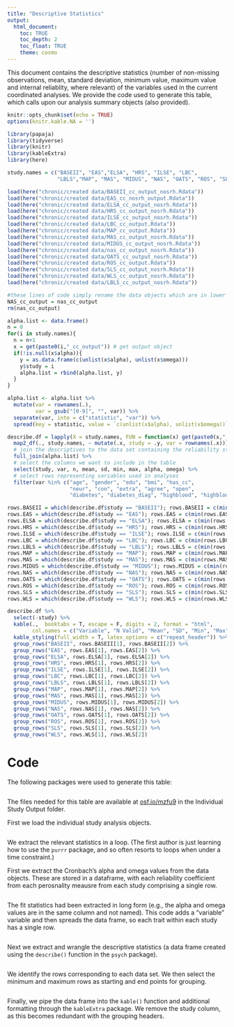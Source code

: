 ```yaml
---
title: "Descriptive Statistics"
output: 
  html_document:
    toc: TRUE
    toc_depth: 2
    toc_float: TRUE
    theme: cosmo
---
```


This document contains the descriptive statistics (number of non-missing observations, mean, standard deviation, minimum value, maximum value and internal reliablity, where relevant) of the variables used in the current coordinated analyses. We provide the code used to generate this table, which calls upon our analysis summary objects (also provided).

```r
knitr::opts_chunk$set(echo = TRUE)
options(knitr.kable.NA = '')
```


```r
library(papaja)
library(tidyverse)
library(knitr)
library(kableExtra)
library(here)
```

```r
study.names = c("BASEII", "EAS","ELSA", "HRS", "ILSE", "LBC", 
                "LBLS","MAP", "MAS", "MIDUS", "NAS", "OATS", "ROS", "SLS","WLS")

load(here("chronic/created data/BASEII_cc_output_nosrh.Rdata"))
load(here("chronic/created data/EAS_cc_nosrh_output.Rdata"))
load(here("chronic/created data/ELSA_cc_output_nosrh.Rdata"))
load(here("chronic/created data/HRS_cc_output_nosrh.Rdata"))
load(here("chronic/created data/ILSE_cc_output_nosrh.Rdata"))
load(here("chronic/created data/LBC_cc_output.Rdata"))
load(here("chronic/created data/MAP_cc_output.Rdata"))
load(here("chronic/created data/MAS_cc_output_nosrh.Rdata"))
load(here("chronic/created data/MIDUS_cc_output_nosrh.Rdata"))
load(here("chronic/created data/nas_cc_output_nosrh.Rdata"))
load(here("chronic/created data/OATS_cc_output_nosrh.Rdata"))
load(here("chronic/created data/ROS_cc_output.Rdata"))
load(here("chronic/created data/SLS_cc_output_nosrh.Rdata"))
load(here("chronic/created data/WLS_cc_output_nosrh.Rdata"))
load(here("chronic/created data/LBLS_cc_output_nosrh.Rdata"))

#these lines of code simply rename the data objects which are in lower case or have years. this allows for aesthetic consistency in graphs and tables
NAS_cc_output = nas_cc_output
rm(nas_cc_output)
```

```r
alpha.list <- data.frame()
n = 0
for(i in study.names){
  n = n+1
  x = get(paste0(i,"_cc_output")) # get output object
  if(!is.null(x$alpha)){
    y = as.data.frame(c(unlist(x$alpha), unlist(x$omega)))
    y$study = i
    alpha.list = rbind(alpha.list, y)
  }
}
```

```r
alpha.list <- alpha.list %>%
  mutate(var = rownames(.),
         var = gsub("[0-9]", "", var)) %>%
  separate(var, into = c("statistic", "var")) %>%
  spread(key = statistic, value = `c(unlist(x$alpha), unlist(x$omega))`)
```

```r
describe.df = lapply(X = study.names, FUN = function(x) get(paste0(x,"_cc_output"))$descriptives) %>%
  map2_df(., study.names, ~ mutate(.x, study = .y, var = rownames(.x))) %>%
  # join the descriptives to the data set containing the reliability statistics
  full_join(alpha.list) %>%
  # select the columns we want to include in the table
  select(study, var, n, mean, sd, min, max, alpha, omega) %>%
  # select rows representing variables used in analyses
  filter(var %in% c("age", "gender", "edu", "bmi", "has_cc", 
                    "neur", "con", "extra", "agree", "open",
                    "diabetes", "diabetes_diag", "highblood", "highblood_diag", "heart", "heart_diag"))
```


```r
rows.BASEII = which(describe.df$study == "BASEII"); rows.BASEII = c(min(rows.BASEII), max(rows.BASEII))
rows.EAS = which(describe.df$study == "EAS"); rows.EAS = c(min(rows.EAS), max(rows.EAS))
rows.ELSA = which(describe.df$study == "ELSA"); rows.ELSA = c(min(rows.ELSA), max(rows.ELSA))
rows.HRS = which(describe.df$study == "HRS"); rows.HRS = c(min(rows.HRS), max(rows.HRS))
rows.ILSE = which(describe.df$study == "ILSE"); rows.ILSE = c(min(rows.ILSE), max(rows.ILSE))
rows.LBC = which(describe.df$study == "LBC"); rows.LBC = c(min(rows.LBC), max(rows.LBC))
rows.LBLS = which(describe.df$study == "LBLS"); rows.LBLS = c(min(rows.LBLS), max(rows.LBLS))
rows.MAP = which(describe.df$study == "MAP"); rows.MAP = c(min(rows.MAP), max(rows.MAP))
rows.MAS = which(describe.df$study == "MAS"); rows.MAS = c(min(rows.MAS), max(rows.MAS))
rows.MIDUS = which(describe.df$study == "MIDUS"); rows.MIDUS = c(min(rows.MIDUS), max(rows.MIDUS))
rows.NAS = which(describe.df$study == "NAS"); rows.NAS = c(min(rows.NAS), max(rows.NAS))
rows.OATS = which(describe.df$study == "OATS"); rows.OATS = c(min(rows.OATS), max(rows.OATS))
rows.ROS = which(describe.df$study == "ROS"); rows.ROS = c(min(rows.ROS), max(rows.ROS))
rows.SLS = which(describe.df$study == "SLS"); rows.SLS = c(min(rows.SLS), max(rows.SLS))
rows.WLS = which(describe.df$study == "WLS"); rows.WLS = c(min(rows.WLS), max(rows.WLS))
```

```r
describe.df %>%
  select(-study) %>%
  kable(.,  booktabs = T, escape = F, digits = 2, format = "html", 
        col.names = c("Variable", "N Valid", "Mean", "SD", "Min", "Max", "$\\alpha$", "$\\omega$")) %>%
  kable_styling(full_width = T, latex_options = c("repeat_header")) %>%
  group_rows("BASEII", rows.BASEII[1], rows.BASEII[2]) %>%
  group_rows("EAS", rows.EAS[1], rows.EAS[2]) %>%
  group_rows("ELSA", rows.ELSA[1], rows.ELSA[2]) %>%
  group_rows("HRS", rows.HRS[1], rows.HRS[2]) %>%
  group_rows("ILSE", rows.ILSE[1], rows.ILSE[2]) %>%
  group_rows("LBC", rows.LBC[1], rows.LBC[2]) %>%
  group_rows("LBLS", rows.LBLS[1], rows.LBLS[2]) %>%
  group_rows("MAP", rows.MAP[1], rows.MAP[2]) %>%
  group_rows("MAS", rows.MAS[1], rows.MAS[2]) %>%
  group_rows("MIDUS", rows.MIDUS[1], rows.MIDUS[2]) %>%
  group_rows("NAS", rows.NAS[1], rows.NAS[2]) %>%
  group_rows("OATS", rows.OATS[1], rows.OATS[2]) %>%
  group_rows("ROS", rows.ROS[1], rows.ROS[2]) %>%
  group_rows("SLS", rows.SLS[1], rows.SLS[2]) %>%
  group_rows("WLS", rows.WLS[1], rows.WLS[2]) 
```

# Code

The following packages were used to generate this table: 

```r
```

The files needed for this table are available at [osf.io/mzfu9](https://osf.io/mzfu9/) in the Individual Study Output folder.

First we load the individual study analysis objects.

```r
```

We extract the relevant statistics in a loop. (The first author is just learning how to use the `purrr` package, and so often resorts to loops when under a time constraint.)

First we extract the Cronbach's alpha and omega values from the data objects. These are stored in a dataframe, with each reliability coefficient from each perosnality meausre from each study comprising a single row. 

```r
```

The fit statistics had been extracted in long form (e.g., the alpha and omega values are in the same column and not named). This code adds a "variable" variable and then spreads the data frame, so each trait within each study has a single row.

```r
```

Next we extract and wrangle the descriptive statistics (a data frame created using the `describe()` function in the `psych` package).

```r
```



We identify the rows corresponding to each data set. We then select the minimum and maximum rows as starting and end points for grouping.

```r
```

Finally, we pipe the data frame into the `kable()` function and additional formatting through the `kableExtra` package. We remove the study column, as this becomes redundant with the grouping headers. 

```r
```